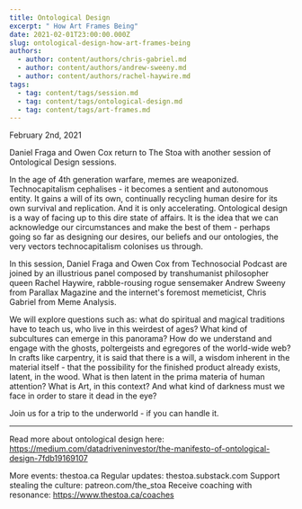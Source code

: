 ```yaml
---
title: Ontological Design
excerpt: " How Art Frames Being"
date: 2021-02-01T23:00:00.000Z
slug: ontological-design-how-art-frames-being
authors:
  - author: content/authors/chris-gabriel.md
  - author: content/authors/andrew-sweeny.md
  - author: content/authors/rachel-haywire.md
tags:
  - tag: content/tags/session.md
  - tag: content/tags/ontological-design.md
  - tag: content/tags/art-frames.md
---
```


February 2nd, 2021

Daniel Fraga and Owen Cox return to The Stoa with another session of Ontological Design sessions. 

In the age of 4th generation warfare, memes are weaponized. Technocapitalism cephalises - it becomes a sentient and autonomous entity. It gains a will of its own, continually recycling human desire for its own survival and replication. And it is only accelerating. Ontological design is a way of facing up to this dire state of affairs. It is the idea that we can acknowledge our circumstances and make the best of them - perhaps going so far as designing our desires, our beliefs and our ontologies, the very vectors technocapitalism colonises us through.

In this session, Daniel Fraga and Owen Cox from Technosocial Podcast are joined by an illustrious panel composed by transhumanist philosopher queen Rachel Haywire, rabble-rousing rogue sensemaker Andrew Sweeny from Parallax Magazine and the internet's foremost memeticist, Chris Gabriel from Meme Analysis.

We will explore questions such as: what do spiritual and magical traditions have to teach us, who live in this weirdest of ages? What kind of subcultures can emerge in this panorama? How do we understand and engage with the ghosts, poltergeists and egregores of the world-wide web? In crafts like carpentry, it is said that there is a will, a wisdom inherent in the material itself - that the possibility for the finished product already exists, latent, in the wood. What is then latent in the prima materia of human attention? What is Art, in this context? And what kind of darkness must we face in order to stare it dead in the eye?

Join us for a trip to the underworld - if you can handle it.

***

Read more about ontological design here: https://medium.com/datadriveninvestor/the-manifesto-of-ontological-design-7fdb19169107

More events: thestoa.ca
Regular updates: thestoa.substack.com
Support stealing the culture: patreon.com/the_stoa
Receive coaching with resonance: https://www.thestoa.ca/coaches
